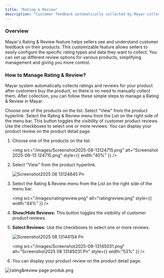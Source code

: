 ```yaml
---
title: "Rating & Review"
description: "Customer feedback automatically collected by Mayar collection system."
---
```


### Overview

Mayar's Rating & Review feature helps sellers see and understand customer feedback on their products. This customizable feature allows sellers to easily configure the specific rating types and data they want to collect. You can set up different review options for various products, simplifying management and giving you more control.

### How to Manage Rating & Review?

Mayar system automatically collects ratings and reviews for your product after customers buy the product, so there is no need to manually collect them. After collection, you can follow these simple steps to manage a Rating & Review in Mayar:

<Steps>
  <Step title="Choose a Product">
    Choose one of the products on the list.
  </Step>
  <Step title='Select "View"'>
    Select "View" from the product hyperlink.
  </Step>
  <Step title="Select Rating & Review Menu">
    Select the Rating & Review menu from the List on the right side of the menu bar.
  </Step>
  <Step title="Show/Hide Reviews">
    This button toggles the visibility of customer product reviews.
  </Step>
  <Step title="Select Reviews">
    Use the checkboxes to select one or more reviews.
  </Step>
  <Step title="Display Product Reviews">
    You can display your product review on the product detail page.
  </Step>
</Steps>

1. Choose one of the products on the list.

   <img
     src="/images/Screenshot2025-08-13124715.png"
     alt="Screenshot 2025-08-13 124715.png"
     style={{ width:"40%" }}
   />
2. Select "View" from the product hyperlink.

   ![Screenshot2025 08 13124845 Pn](/images/Screenshot2025-08-13124845.png)
3. Select the Rating & Review menu from the List on the right side of the menu bar.

   <img
     src="/images/ratingreview.png"
     alt="ratingreview.png"
     style={{ width:"44%" }}
   />
4. **Show/Hide Reviews:** This button toggles the visibility of customer product reviews.
5. **Select Reviews:** Use the checkboxes to select one or more reviews.

   ![Screenshot2025 08 13144154 Pn](/images/Screenshot2025-08-13144154.png)

   <img
     src="/images/Screenshot2025-08-13145031.png"
     alt="Screenshot2025 08 13145031 Pn"
     style={{ width:"53%" }}
   />
6. You can display your product review on the product detail page.

![rating&review page produk.png](/images/rating&reviewpageproduk.png)